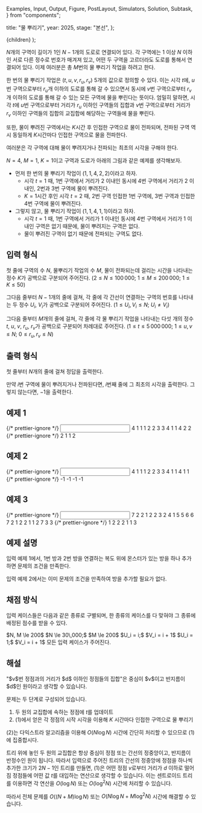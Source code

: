   Examples,
  Input,
  Output,
  Figure,
  PostLayout,
  Simulators,
  Solution,
  Subtask,
} from "components";

  title: "물 뿌리기",
  year: 2025,
  stage: "본선",
};

  <PostLayout meta={meta}>{children}</PostLayout>
);

$N$개의 구역이 길이가 $1$인 $N - 1$개의 도로로 연결되어 있다.
각 구역에는 $1$ 이상 $N$ 이하인 서로 다른 정수로 번호가 매겨져 있고,
어떤 두 구역을 고르더라도 도로를 통해서 연결되어 있다.
이제 여러분은 총 $M$번의 물 뿌리기 작업을 하려고 한다.

한 번의 물 뿌리기 작업은 $(t, u, v, r_u, r_v)$
$5$개의 값으로 정의할 수 있다.
이는 시각 $t$에, $u$번 구역으로부터 $r_u$개 이하의 도로를 통해 갈 수 있으면서
동시에 $v$번 구역으로부터 $r_v$개 이하의 도로를 통해 갈 수 있는
모든 구역에 물을 뿌린다는 뜻이다.
엄밀히 말하면, 시각 $t$에 $u$번 구역으로부터
거리가 $r_u$ 이하인 구역들의 집합과
$v$번 구역으로부터 거리가 $r_v$ 이하인 구역들의 집합의
교집합에 해당하는 구역들에 물을 뿌린다.

또한, 물이 뿌려진 구역에서는 $K$시간 후 인접한 구역으로 물이 전파되며,
전파된 구역 역시 동일하게 $K$시간마다 인접한 구역으로 물을 전파한다.

여러분은 각 구역에 대해 물이 뿌려지거나 전파되는 최초의 시각을 구해야 한다.

$N = 4$, $M = 1$, $K = 1$이고
구역과 도로가 아래의 그림과 같은 예제를 생각해보자.

<div style={{ display: "flex" }}>
  <Figure
    src="/2025/f-6-3a6c1b65-e7a3-4abf-9a6c-ac8b1476a37e.png"
    width={240}
  />
</div>

 
* 먼저 한 번의 물 뿌리기 작업이 $(1, 1, 4, 2, 2)$이라고 하자. 
  * 시각 $t = 1$ 때, $1$번 구역에서 거리가 $2$ 이내인 동시에
  $4$번 구역에서 거리가 $2$ 이내인, $2$번과 $3$번 구역에 물이 뿌려진다. 
  * $K = 1$시간 후인 시각 $t=2$ 때, $2$번 구역 인접한 $1$번 구역에,
  $3$번 구역과 인접한 $4$번 구역에 물이 뿌려진다.
* 그렇지 않고, 물 뿌리기 작업이 $(1, 1, 4, 1, 1)$이라고 하자. 
  * 시각 $t = 1$ 때, $1$번 구역에서 거리가 $1$ 이내인 동시에
  $4$번 구역에서 거리가 $1$ 이내인 구역은 없기 때문에,
  물이 뿌려지는 구역은 없다.
  * 물이 뿌려진 구역이 없기 때문에 전파되는 구역도 없다. 

## 입력 형식

첫 줄에 구역의 수 $N$, 물뿌리기 작업의 수 $M$,
물이 전파되는데 걸리는 시간을 나타내는 정수 $K$가
공백으로 구분되어 주어진다.
($2 \le N \le 100\,000;$
$1 \le M \le 200\,000;$
$1 \le K \le 50$)
 
그다음 줄부터 $N - 1$개의 줄에 걸쳐,
각 줄에 각 간선이 연결하는 구역의 번호를 나타내는 두 정수
$U_i$, $V_i$가 공백으로 구분되어 주어진다.
($1 \le U_i, V_i \le N;$ $U_i \ne V_i$)

그다음 줄부터 $M$개의 줄에 걸쳐,
각 줄에 각 물 뿌리기 작업을 나타내는 다섯 개의 정수
$t$, $u$, $v$, $r_u$, $r_v$가 공백으로 구분되어 차례대로 주어진다.
($1 \le t \le 5\,000\,000;$
$1 \le u, v \le N;$
$0 \le r_u, r_v \le N$)
 
## 출력 형식

첫 줄부터 $N$개의 줄에 걸쳐 정답을 출력한다.

만약 $i$번 구역에 물이 뿌려지거나 전파된다면,
$i$번째 줄에 그 최초의 시각을 출력한다.
그렇지 않는다면, $-1$을 출력한다.


## 예제 1

<Examples>
  {/* prettier-ignore */}
  <Input>
4 1 1
1 2
2 3
3 4
1 1 4 2 2
  </Input>
  {/* prettier-ignore */}
  <Output>
2
1
1
2
  </Output>
</Examples>

## 예제 2

<Examples>
  {/* prettier-ignore */}
  <Input>
4 1 1
1 2
2 3
3 4
1 1 4 1 1
  </Input>
  {/* prettier-ignore */}
  <Output>
-1
-1
-1
-1
  </Output>
</Examples>

## 예제 3

<Examples>
  {/* prettier-ignore */}
  <Input>
7 2 2
1 2
2 3
2 4
1 5
5 6
6 7
2 1 2 2 1
1 2 7 3 3
  </Input>
  {/* prettier-ignore */}
  <Output>
1
2
2
2
1
1
3
  </Output>
</Examples>

## 예제 설명

입력 예제 1에서,
$1$번 방과 $2$번 방을 연결하는 복도 위에 몬스터가 있는 방을 하나 추가하면
문제의 조건을 만족한다.

입력 예제 2에서는 이미 문제의 조건을 만족하여 방을 추가할 필요가 없다.

## 채점 방식

입력 케이스들은 다음과 같은 종류로 구별되며, 한 종류의 케이스를 다 맞혀야 그 종류에 배정된 점수를 받을 수 있다.

<Subtask index={1} score={6}>
  $N, M \le 200$
</Subtask>
<Subtask index={2} score={10}>
  $N \le 30\,000;$ $M \le 200$
</Subtask>
<Subtask index={3} score={11}>
  $U_i = i;$ $V_i = i + 1$
</Subtask>
<Subtask index={4} score={17}>
  $U_i = 1;$ $V_i = i + 1$
</Subtask>
<Subtask index={5} score={56}>
  모든 입력 케이스가 주어진다.
</Subtask>

## 해설

<Solution>
"$v$번 정점과의 거리가 $d$ 이하인 정점들의 집합"은 중심이 $v$이고 반지름이 $d$인 원이라고 생각할 수 있습니다.

문제는 두 단계로 구성되어 있습니다.

1. 두 원의 교집합에 속하는 정점에 $t$를 업데이트
2. (1)에서 얻은 각 정점의 시작 시각을 이용해 $K$ 시간마다 인접한 구역으로 물 뿌리기

(2)는 다익스트라 알고리즘을 이용해 $O(N \log N)$ 시간에 간단히 처리할 수 있으므로 (1)에 집중합시다.

트리 위에 놓인 두 원의 교집합은 항상 중심이 정점 또는 간선의 정중앙이고, 반지름이 반정수인 원이 됩니다. 따라서 입력으로 주어진 트리의 간선의 정중앙에 정점을 하나씩 추가한 크기가 $2N-1$인 트리를 만들면, (1)은 어떤 정점 $v$로부터 거리가 $d$ 이하로 떨어짐 정점들에 어떤 값 $t$를 대입하는 연산으로 생각할 수 있습니다. 이는 센트로이드 트리를 이용하면 각 연산을 $O(\log N)$ 또는 $O(\log^2 N)$ 시간에 처리할 수 있습니다.

따라서 전체 문제를 $O((N+M) \log N)$ 또는 $O(N \log N + M \log^2 N)$ 시간에 해결할 수 있습니다.
</Solution>
